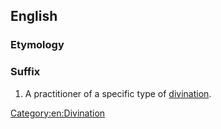 ==English==

===Etymology===
{{suffix|-mancy|er|lang=en}}

===Suffix===
{{en-suffix}}

# A practitioner of a specific type of [[divination]].

[[Category:en:Divination]]